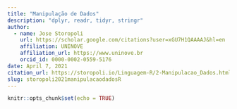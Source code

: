 ```yaml
---
title: "Manipulação de Dados"
description: "dplyr, readr, tidyr, stringr"
author:
  - name: Jose Storopoli
    url: https://scholar.google.com/citations?user=xGU7H1QAAAAJ&hl=en
    affiliation: UNINOVE
    affiliation_url: https://www.uninove.br
    orcid_id: 0000-0002-0559-5176
date: April 7, 2021
citation_url: https://storopoli.io/Linguagem-R/2-Manipulacao_Dados.html
slug: storopoli2021manipulacaodadosR
---
```


```r
knitr::opts_chunk$set(echo = TRUE)
```

<link rel="stylesheet" href="https://cdn.rawgit.com/jpswalsh/academicons/master/css/academicons.min.css"/>
